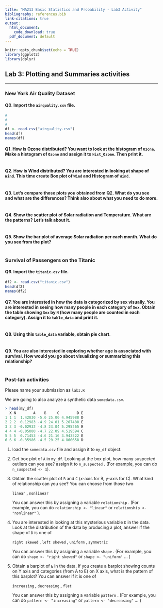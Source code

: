```yaml
---
title: "MA213 Basic Statistics and Probability - Lab3 Activity"
bibliography: references.bib
link-citations: true
output:
  html_document:
    code_download: true 
  pdf_document: default
---
```


```r
knitr::opts_chunk$set(echo = TRUE)
library(ggplot2)
library(dplyr)
```

## **Lab 3:** **Plotting and Summaries** activities

------------------------------------------------------------------------

### **New York Air Quality Dataset**

#### Q0. Import the `airquality.csv` file.

```r
#
#
# 
df <- read.csv("airquality.csv")
head(df)
names(df)
```

#### Q1. How is Ozone distributed? You want to look at the histogram of `Ozone`. Make a histogram of `Ozone` and assign it to `Hist_Ozone`. Then print it.

```r

```

#### Q2. How is Wind distributed? You are interested in looking at shape of `Wind`. This time create Box plot of `Wind` and Histogram of `Wind`.

```r


```

#### Q3. Let's compare those plots you obtained from Q2. What do you see and what are the differences? Think also about what you need to do more.

```r



```

#### Q4. Show the scatter plot of Solar radiation and Temperature. What are the patterns? Let's talk about it.

```r


```

#### Q5. Show the bar plot of average Solar radiation per each month. What do you see from the plot?

```r

```

### **Survival of Passengers on the Titanic**

#### Q6. Import the `titanic.csv` file.

```r

df2 <- read.csv("titanic.csv")
head(df2)
names(df2)
```

#### Q7. You are interested in how the data is categorized by sex visually. You are interested in seeing how many people in each category of `Sex`. Obtain the table showing `Sex` by `N` (how many people are counted in each category). Assign it to `table_data` and print it.

```r

```

#### Q8. Using this `table_data` variable, obtain pie chart.

```r

```

#### Q9. You are also interested in exploring whether age is associated with survival. How would you go about visualizing or summarizing this relationship?

```r

```

### Post-lab activities

Please name your submission as `lab3.R`

We are going to also analyze a synthetic data `somedata.csv`.

``` r
> head(my_df)
  X N        A    B     C        D E
1 1 1  1.42830 -5.0 25.00 4.945988 D
2 2 2  0.12983 -4.9 24.01 5.267488 E
3 3 3 -0.02932 -4.8 23.04 5.295265 E
4 4 4 -0.05000 -4.7 22.09 4.519594 C
5 5 5  0.71453 -4.6 21.16 3.943522 E
6 6 6 -0.35986 -4.5 20.25 4.860658 D
```

1.  load the `somedata.csv` file and assign it to `my_df` object.

2.  Get box plot of `A` in `my_df`. Looking at the box plot, how many suspected outliers can you see? assign it to `n_suspected` . (For example, you can do `n_suspected <- 1`).

3.  Obtain the scatter plot of `B` and `C` (x-axis for B, y-axis for C). What kind of relationship can you see? You can choose from those two

    `linear` , `nonlinear`

    You can answer this by assigning a variable `relationship` . (For example, you can do `relationship <- "linear"` or `relationship <- "nonlinear"` ).

4.  You are interested in looking at this mysterious variable `D` in the data. Look at the distribution of the data by producing a plot, answer if the shape of `D` is one of

    `right skewed` , `left skewed` , `uniform` , `symmetric`

    You can answer this by assigning a variable `shape` . (For example, you can do `shape <- "right skewed"` or `shape <- "uniform"` ... )

5.  Obtain a barplot of `E` in the data. If you create a barplot showing counts on Y axis and categories (from A to E) on X axis, what is the pattern of this barplot? You can answer if it is one of

    `increasing` , `decreasing` , `flat`

    You can answer this by assigning a variable `pattern` . (For example, you can do `pattern <- "increasing"` or `pattern <- "decreasing"` ... )
